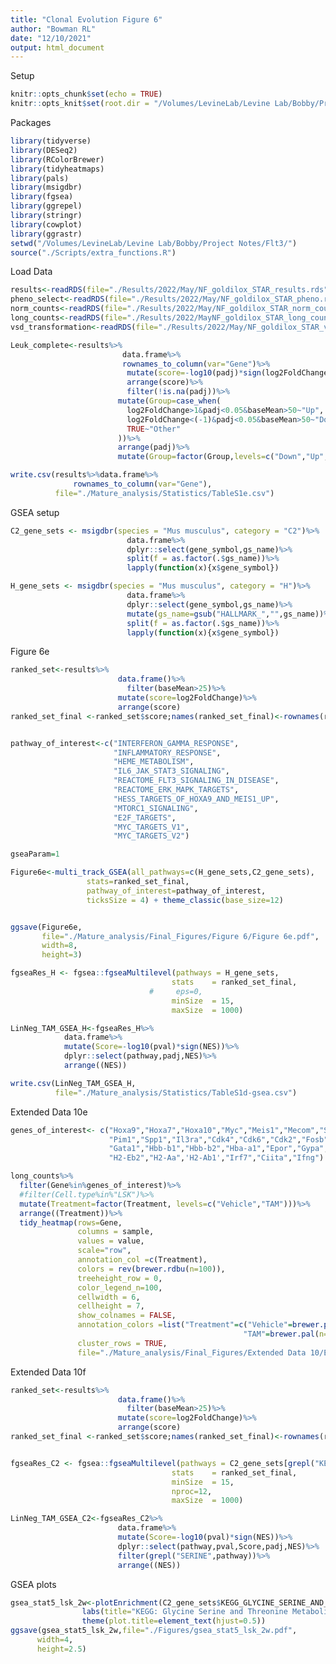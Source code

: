 ```yaml
---
title: "Clonal Evolution Figure 6"
author: "Bowman RL"
date: "12/10/2021"
output: html_document
---
```


Setup 
```r
knitr::opts_chunk$set(echo = TRUE)
knitr::opts_knit$set(root.dir = "/Volumes/LevineLab/Levine Lab/Bobby/Project Notes/Flt3/")
```

Packages
```r
library(tidyverse)
library(DESeq2)
library(RColorBrewer)
library(tidyheatmaps)
library(pals)
library(msigdbr)
library(fgsea)
library(ggrepel)
library(stringr)
library(cowplot)
library(ggrastr)
setwd("/Volumes/LevineLab/Levine Lab/Bobby/Project Notes/Flt3/")
source("./Scripts/extra_functions.R")
```


Load Data 
```r
results<-readRDS(file="./Results/2022/May/NF_goldilox_STAR_results.rds")
pheno_select<-readRDS(file="./Results/2022/May/NF_goldilox_STAR_pheno.rds")
norm_counts<-readRDS(file="./Results/2022/May/NF_goldilox_STAR_norm_counts.rds")
long_counts<-readRDS(file="./Results/2022/MayNF_goldilox_STAR_long_counts.rds")
vsd_transformation<-readRDS(file="./Results/2022/May/NF_goldilox_STAR_vsd.rds")

Leuk_complete<-results%>%
                         data.frame%>%
                         rownames_to_column(var="Gene")%>%
                          mutate(score=-log10(padj)*sign(log2FoldChange))%>%
                          arrange(score)%>%
                          filter(!is.na(padj))%>%
                        mutate(Group=case_when(
                          log2FoldChange>1&padj<0.05&baseMean>50~"Up",
                          log2FoldChange<(-1)&padj<0.05&baseMean>50~"Down",
                          TRUE~"Other"
                        ))%>%
                        arrange(padj)%>%
                        mutate(Group=factor(Group,levels=c("Down","Up","Other")))

```

```r
write.csv(results%>%data.frame%>%
              rownames_to_column(var="Gene"),
          file="./Mature_analysis/Statistics/TableS1e.csv")
```

GSEA setup
```R
C2_gene_sets <- msigdbr(species = "Mus musculus", category = "C2")%>%
                          data.frame%>%
                          dplyr::select(gene_symbol,gs_name)%>%
                          split(f = as.factor(.$gs_name))%>%
                          lapply(function(x){x$gene_symbol})

H_gene_sets <- msigdbr(species = "Mus musculus", category = "H")%>%
                          data.frame%>%
                          dplyr::select(gene_symbol,gs_name)%>%
                          mutate(gs_name=gsub("HALLMARK_","",gs_name))%>%
                          split(f = as.factor(.$gs_name))%>%
                          lapply(function(x){x$gene_symbol})
```

Figure 6e
```r
ranked_set<-results%>%
                        data.frame()%>%
                          filter(baseMean>25)%>%
                        mutate(score=log2FoldChange)%>%
                        arrange(score)
ranked_set_final <-ranked_set$score;names(ranked_set_final)<-rownames(ranked_set)


pathway_of_interest<-c("INTERFERON_GAMMA_RESPONSE",
                       "INFLAMMATORY_RESPONSE",
                       "HEME_METABOLISM",
                       "IL6_JAK_STAT3_SIGNALING",
                       "REACTOME_FLT3_SIGNALING_IN_DISEASE",
                       "REACTOME_ERK_MAPK_TARGETS",
                       "HESS_TARGETS_OF_HOXA9_AND_MEIS1_UP",
                       "MTORC1_SIGNALING",
                       "E2F_TARGETS",
                       "MYC_TARGETS_V1",
                       "MYC_TARGETS_V2")

gseaParam=1                       

Figure6e<-multi_track_GSEA(all_pathways=c(H_gene_sets,C2_gene_sets),
                 stats=ranked_set_final, 
                 pathway_of_interest=pathway_of_interest,
                 ticksSize = 4) + theme_classic(base_size=12)


ggsave(Figure6e,
       file="./Mature_analysis/Final_Figures/Figure 6/Figure 6e.pdf",
       width=8,
       height=3)

fgseaRes_H <- fgsea::fgseaMultilevel(pathways = H_gene_sets,
                                    stats    = ranked_set_final,
                               #     eps=0,
                                    minSize  = 15,
                                    maxSize  = 1000)

LinNeg_TAM_GSEA_H<-fgseaRes_H%>%
            data.frame%>%
            mutate(Score=-log10(pval)*sign(NES))%>%
            dplyr::select(pathway,padj,NES)%>%
            arrange((NES))
```

```r
write.csv(LinNeg_TAM_GSEA_H,
          file="./Mature_analysis/Statistics/TableS1d-gsea.csv")
```



Extended Data 10e
```r
genes_of_interest<- c("Hoxa9","Hoxa7","Hoxa10","Myc","Meis1","Mecom","Socs2","Cish",
                      "Pim1","Spp1","Il3ra","Cdk4","Cdk6","Cdk2","Fosb","Jun",
                      "Gata1","Hbb-b1","Hbb-b2","Hba-a1","Epor","Gypa","S100a9","S100a8",
                      "H2-Eb2","H2-Aa",'H2-Ab1',"Irf7","Ciita","Ifng")

long_counts%>%
  filter(Gene%in%genes_of_interest)%>%
  #filter(Cell.type%in%"LSK")%>%
  mutate(Treatment=factor(Treatment, levels=c("Vehicle","TAM")))%>%
  arrange((Treatment))%>%
  tidy_heatmap(rows=Gene,
               columns = sample,
               values = value,
               scale="row",
               annotation_col =c(Treatment),
               colors = rev(brewer.rdbu(n=100)),
               treeheight_row = 0,
               color_legend_n=100,
               cellwidth = 6,
               cellheight = 7,
               show_colnames = FALSE,
               annotation_colors =list("Treatment"=c("Vehicle"=brewer.pal(n=5,"Greys")[3],
                                                    "TAM"=brewer.pal(n=5,"Reds")[5])) ,
               cluster_rows = TRUE,
               file="./Mature_analysis/Final_Figures/Extended Data 10/Extended Data 10e-heatmap.pdf")


```


Extended Data 10f
```r
ranked_set<-results%>%
                        data.frame()%>%
                          filter(baseMean>25)%>%
                        mutate(score=log2FoldChange)%>%
                        arrange(score)
ranked_set_final <-ranked_set$score;names(ranked_set_final)<-rownames(ranked_set)


fgseaRes_C2 <- fgsea::fgseaMultilevel(pathways = C2_gene_sets[grepl("KEGG|SERINE|HOXA9|REACTOME",names(C2_gene_sets))],
                                    stats    = ranked_set_final,
                                    minSize  = 15,
                                    nproc=12,
                                    maxSize  = 1000)

LinNeg_TAM_GSEA_C2<-fgseaRes_C2%>%
                        data.frame%>%
                        mutate(Score=-log10(pval)*sign(NES))%>%
                        dplyr::select(pathway,pval,Score,padj,NES)%>%
                        filter(grepl("SERINE",pathway))%>%
                        arrange((NES))


```

GSEA plots
```r
gsea_stat5_lsk_2w<-plotEnrichment(C2_gene_sets$KEGG_GLYCINE_SERINE_AND_THREONINE_METABOLISM,ranked_set_final) + 
                labs(title="KEGG: Glycine Serine and Threonine Metabolism \n Down with Flt3 deletion")+
                theme(plot.title=element_text(hjust=0.5))
ggsave(gsea_stat5_lsk_2w,file="./Figures/gsea_stat5_lsk_2w.pdf",
      width=4,
      height=2.5)
```


